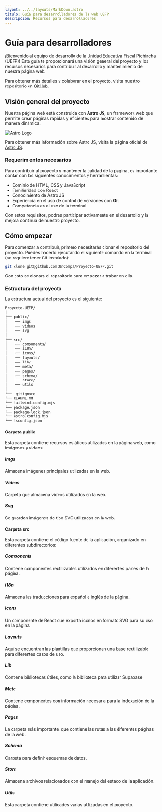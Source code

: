 ```yaml
---
layout: ../../layouts/MarkDown.astro
titulo: Guía para desarrolladores de la web UEFP
descripcion: Recursos para desarrolladores
---
```


# Guía para desarrolladores

¡Bienvenido al equipo de desarrollo de la Unidad Educativa Fiscal Pichincha (UEFP)! Esta guía te proporcionará una visión general del proyecto y los recursos necesarios para contribuir al desarrollo y mantenimiento de nuestra página web.

Para obtener más detalles y colaborar en el proyecto, visita nuestro repositorio en [GitHub](https://github.com/UnCompa/Proyecto-UEFP).

## Visión general del proyecto

Nuestra página web está construida con **Astro JS**, un framework web que permite crear páginas rápidas y eficientes para mostrar contenido de manera dinámica.

![Astro Logo](https://cdn.buttercms.com/xrVbfdR5TBy4iTaY4xl7)

Para obtener más información sobre Astro JS, visita la página oficial de [Astro JS](https://astro.build/).

### Requerimientos necesarios

Para contribuir al proyecto y mantener la calidad de la página, es importante contar con los siguientes conocimientos y herramientas:

- Dominio de HTML, CSS y JavaScript
- Familiaridad con React
- Conocimiento de Astro JS
- Experiencia en el uso de control de versiones con **Git**
- Competencia en el uso de la terminal

Con estos requisitos, podrás participar activamente en el desarrollo y la mejora continua de nuestro proyecto.

## Cómo empezar

Para comenzar a contribuir, primero necesitarás clonar el repositorio del proyecto. Puedes hacerlo ejecutando el siguiente comando en la terminal (se requiere tener Git instalado):

```bash
git clone git@github.com:UnCompa/Proyecto-UEFP.git

```

Con esto se clonara el repositorio para empezar a trabar en ella.

### Estructura del proyecto

La estructura actual del proyecto es el siguiente:

```txt
Proyecto-UEFP/
│
├── public/
│   ├── imgs
│   └── videos
│   └── svg
│
├── src/
│   ├── components/
│   ├── i18n/
│   ├── icons/
│   ├── layouts/
│   ├── lib/
│   ├── meta/
│   ├── pages/
│   ├── schema/
│   ├── store/
│   └── utils
│
└── .gitignore
└── README.md
└── tailwind.config.mjs
└── package.json
└── package-lock.json
└── astro.config.mjs
└── tsconfig.json
```

#### Carpeta public

Esta carpeta contiene recursos estáticos utilizados en la página web, como imágenes y videos.

##### Imgs

Almacena imágenes principales utilizadas en la web.

##### Videos

Carpeta que almacena videos utilizados en la web.

##### Svg

Se guardan imágenes de tipo SVG utilizadas en la web.

#### Carpeta src

Esta carpeta contiene el código fuente de la aplicación, organizado en diferentes subdirectorios:

##### Components
Contiene componentes reutilizables utilizados en diferentes partes de la página.

##### i18n
Almacena las traducciones para español e inglés de la página.

##### Icons

Un componente de React que exporta iconos en formato SVG para su uso en la página.

##### Layouts

Aquí se encuentran las plantillas que proporcionan una base reutilizable para diferentes casos de uso.

##### Lib

Contiene bibliotecas útiles, como la biblioteca para utilizar Supabase

##### Meta

Contiene componentes con información necesaria para la indexación de la página.

##### Pages
La carpeta más importante, que contiene las rutas a las diferentes páginas de la web.
##### Schema

Carpeta para definir esquemas de datos.

##### Store

Almacena archivos relacionados con el manejo del estado de la aplicación.

##### Utils

Esta carpeta contiene utilidades varias utilizadas en el proyecto.